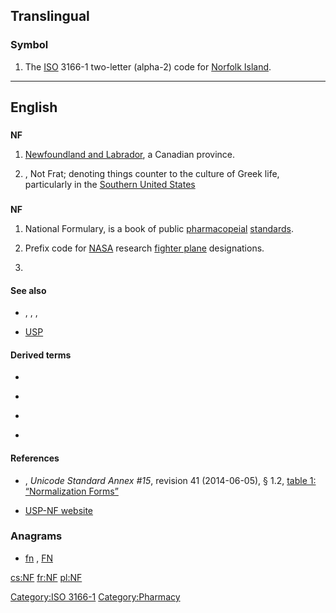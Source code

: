 {{also|.nf}}
==Translingual==

===Symbol===
{{head|mul|symbol}}

# The [[ISO]] 3166-1 two-letter (alpha-2) code for [[Norfolk Island]].

[[Category:ISO 3166-1]]
----

==English==

==={{abbreviation-old|en}}===
'''NF'''

# {{context|Canada|lang=en}} [[Newfoundland and Labrador]], a Canadian province.
# {{context|slang|lang=en}}, Not Frat; denoting things counter to the culture of Greek life, particularly in the [[Southern United States]]

==={{initialism-old|en}}===
'''NF'''

# {{context|US|lang=en}} National Formulary, is a book of public [[pharmacopeial]] [[standards]].
# {{context|US|aviation|lang=en}} Prefix code for [[NASA]] research [[fighter plane]] designations.
# {{lb|en|Unicode}} {{l/en|normalization|'''N'''ormalization}} {{l/en|form|'''F'''orm}}

====See also====
* {{sense|in Unicode}} {{l/en|C}}, {{l/en|D}}, {{l/en|KC}}, {{l/en|KD}}
* [[USP]]

====Derived terms====
{{top4}}
* {{l/en|NFC}}
{{mid4}}
* {{l/en|NFD}}
{{mid4}}
* {{l/en|NFKC}}
{{mid4}}
* {{l/en|NFKD}}
{{bottom}}

====References====
* {{w|Unicode Consortium}}, ''Unicode Standard Annex #15'', revision 41 (2014-06-05), § 1.2, [http://www.unicode.org/reports/tr15/#Normalization_Forms_Table table 1: “Normalization Forms”]
* [http://www.usp.org/USPNF/ USP-NF website]

===Anagrams===
* [[fn#English|fn]] , [[FN#English|FN]]

[[Category:Pharmacy]]

[[cs:NF]]
[[fr:NF]]
[[pl:NF]]